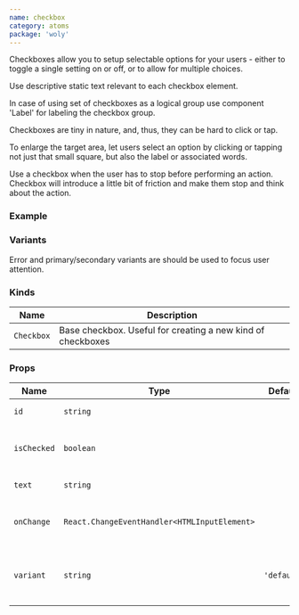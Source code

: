 ```yaml
---
name: checkbox
category: atoms
package: 'woly'
---
```



Checkboxes allow you to setup selectable options for your users - either to toggle a single setting on or off, or to allow for multiple choices.

Use descriptive static text relevant to each checkbox element. 

In case of using set of checkboxes as a logical group use component 'Label' for labeling the checkbox group.

Checkboxes are tiny in nature, and, thus, they can be hard to click or tap. 

To enlarge the target area, let users select an option by clicking or tapping not just that small square, but also the label or associated words. 

Use a checkbox when the user has to stop before performing an action. Checkbox will introduce a little bit of friction and make them stop and think about the action.

### Example

<Playground>
  <Checkbox variant="default"/>
</Playground>

<!-- <CheckboxExample /> -->

### Variants

Error and primary/secondary variants are should be used to focus user attention.

<Playground>
  <Checkbox text="Attention" variant="error" isChecked disabled/>
  <Checkbox text="Alternative action" variant="secondary" />
  <Checkbox text="Disabled" variant="default" disabled isChecked/>
</Playground>

### Kinds

| Name       | Description                                                 |
| ---------- | ----------------------------------------------------------- |
| `Checkbox` | Base checkbox. Useful for creating a new kind of checkboxes |

### Props

| Name        | Type                                         | Default     | Description                                         |
| ----------- | -------------------------------------------- | ----------- | --------------------------------------------------- |
| `id`        | `string`                                     |             | HTML id attribute                                   |
| `isChecked` | `boolean`                                    |             | Whether checkbox is checked or not                  |
| `text`      | `string`                                     |             | Text component                                      |
| `onChange`  | `React.ChangeEventHandler<HTMLInputElement>` |             | Callback when checkbox is clicked                   |
| `variant`   | `string`                                     | `'default'` | Variant prop to style Checkbox component            |
